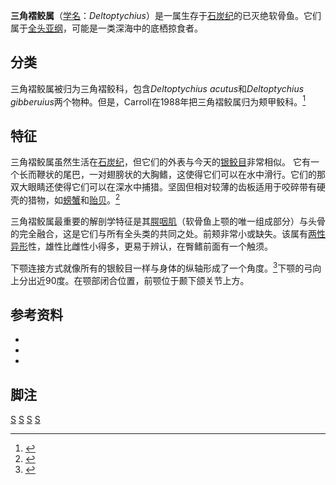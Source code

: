 {{Automatic Taxobox
| taxon = Deltoptychius
| authority = Morris and Roberts, 1862
| fossil_range = [[密西西比世|密西西比世]]——[[宾夕法尼亚世|宾夕法尼亚世]]，{{fossilrange|345|299}}
| image = MenaspidDB17.jpg
| image_caption = [[颊甲鲛属|颊甲鲛属]]和三角褶鲛属的复原图
| subdivision_ranks = [[种|种]]
| subdivision = 
* {{Extinct}}''Deltoptychius acutus'' {{small|Mcoy 1855}}
* {{Extinct}}''Deltoptychius gibberuius'' {{small|Davis 1883}}
| synonyms = 
}}

'''三角褶鲛属'''（[[学名|学名]]：''Deltoptychius''）是一属生存于[[石炭纪|石炭纪]]的已灭绝软骨鱼。它们属于[[全头亚纲|全头亚纲]]，可能是一类深海中的底栖掠食者。

==分类==
三角褶鲛属被归为三角褶鲛科，包含''Deltoptychius acutus''和''Deltoptychius gibberuius''两个物种。但是，Carroll在1988年把三角褶鲛属归为颊甲鲛科。<ref>{{Literatur |Autor=Carroll, Robert L.|Titel=Vertebrate Paleontology and Evolution|Datum=1988|Verlag=W. H. Freeman and Company|Ort=New York|ISBN=0-716-71822-7}}</ref>

==特征==
三角褶鲛属虽然生活在[[石炭纪|石炭纪]]，但它们的外表与今天的[[银鲛目|银鲛目]]非常相似。 它有一个长而鞭状的尾巴，一对翅膀状的大胸鳍，这使得它们可以在水中滑行。它们的那双大眼睛还使得它们可以在深水中捕猎。坚固但相对较薄的齿板适用于咬碎带有硬壳的猎物，如[[螃蟹|螃蟹]]和[[贻贝|贻贝]]。<ref>{{Literatur |Autor=Palmer, D.|Titel= The Marshall Illustrated Encyclopedia of Dinosaurs and Prehistoric Animals|Ort=London:|Verlag=Marshall Editions|Datum=1999|Seiten=29|ISBN=1-84028-152-9}}</ref>

三角褶鲛属最重要的解剖学特征是其[[腭咽肌|腭咽肌]]（软骨鱼上颚的唯一组成部分）与头骨的完全融合，这是它们与所有全头类的共同之处。前颊非常小或缺失。该属有[[两性异形|两性异形]]性，雄性比雌性小得多，更易于辨认，在臀鳍前面有一个触须。

下颚连接方式就像所有的银鲛目一样与身体的纵轴形成了一个角度。<ref>{{Literatur |Autor=Bendix-Almgreen, S. E.|Titel=The anatomy of Menaspis armata and the phyletic affinities of the menaspid bradydonts|Sammelwerk=Lethaia|Band=4|Datum=1971|Seiten=21-49}}</ref>下颚的弓向上分出近90度。在颚部闭合位置，前颚位于颞下颌关节上方。

==参考资料==
* {{Literatur |Autor=Carroll, Robert L.|Titel=Vertebrate Paleontology and Evolution|Datum=1988|Verlag=W. H. Freeman and Company|Ort=New York|ISBN=0-716-71822-7}}
* {{Literatur |Autor=Sepkoski, J. J.|Titel=A compendium of fossil marine animal genera|Sammelwerk=Bulletins of American Paleontology|Band=363|Datum=2002|Seiten=1-560}} 
* {{Literatur |Autor=Zangerl, R.|Titel=Chondrichthyes I. Paleozoic elasmobranchs|Herausgeber=H. P. Schultze|Sammelwerk=Handbook of Paleoichthyology|Band=Vol. 3 Elasmobranchi|Datum=1981|Verlag=Gustav Fischer Verlag|Ort=Stuttgart}}

==脚注==
{{Reflist}}

{{taxonbar}}
[[Category:_1862年描述的分类群|S]] 
[[Category:石炭紀魚類|S]] 
[[Category:全头亞綱|S]] 
[[Category:石炭纪地质年代|S]]